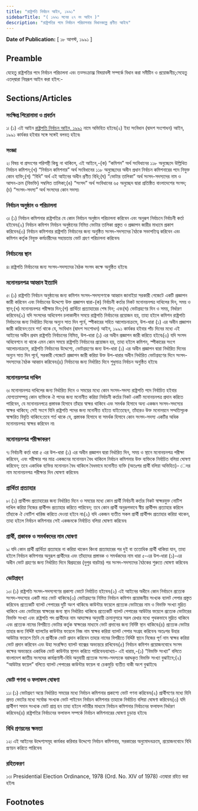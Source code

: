```yaml
---
title: "রাষ্ট্রপতি নির্বাচন আইন, ১৯৯১"
sidebarTitle: "( ১৯৯১ সনের ২৭ নং আইন )"
description: "রাষ্ট্রপতির পদে নির্বাচন পরিচালনার বিধানকল্পে প্রণীত আইন৷"
---
```


**Date of Publication:** [ ১৮ আগস্ট, ১৯৯১ ]

## Preamble

যেহেতু রাষ্ট্রপতির পদে নির্বাচন পরিচালনা এবং তত্সংক্রান্ত্ম বিষয়াবলী সম্পর্কে বিধান করা সমীচীন ও প্রয়োজনীয়;সেহেতু এতদ্‌দ্বারা নিম্নরূপ আইন করা হইল:-

## Sections/Articles

### সংক্ষিপ্ত শিরোনামা ও প্রবর্তন

১৷ (১) এই আইন [রাষ্ট্রপতি নির্বাচন আইন, ১৯৯১](/act-758.html "রাষ্ট্রপতি নির্বাচন আইন, ১৯৯১") নামে অভিহিত হইবে৷(২) ইহা সংবিধান (দ্বাদশ সংশোধন) আইন, ১৯৯১ কার্যকর হইবার সঙ্গে সঙ্গেই বলবত্ হইবে৷

### সংজ্ঞা

২৷ বিষয় বা প্রসংগের পরিপন্থী কিছু না থাকিলে, এই আইনে,-(ক) “কমিশন” অর্থ সংবিধানের ১১৮ অনুচ্ছেদে উল্লিখিত নির্বাচন কমিশন;(খ) “নির্বাচন কমিশনার” অর্থ সংবিধানের ১১৮ অনুচ্ছেদের অধীন প্রধান নির্বাচন কমিশনারের পদে নিযুক্ত কোন ব্যক্তি;(গ) “বিধি” অর্থ এই আইনের অধীন প্রণীত বিধি;(ঘ) “ভোটার তালিকা” অর্থ সংসদ-সদস্যদের নাম ও আসন-ক্রম (বিভক্তি) সম্বলিত তালিকা;(ঙ) “সংসদ” অর্থ সংবিধানের ৬৫ অনুচ্ছেদ দ্বারা প্রতিষ্ঠিত বাংলাদেশের সংসদ;(চ) “সংসদ-সদস্য” অর্থ সংসদের কোন সদস্য৷

### নির্বাচন অনুষ্ঠান ও পরিচালনা

৩৷ (১) নির্বাচন কমিশনার রাষ্ট্রপতির যে কোন নির্বাচন অনুষ্ঠান পরিচালনা করিবেন এবং অনুরূপ নির্বাচনে নির্বাচনী কর্তা হইবেন৷(২) নির্বাচন কমিশন নির্বাচন অনুষ্ঠানের নিমিত্ত ভোটার তালিকা প্রস্তুত ও প্রজ্ঞাপন জারীর মাধ্যমে প্রকাশ করিবেন৷(৩) নির্বাচন কমিশনার রাষ্ট্রপতি নির্বাচনের জন্য অনুষ্ঠিত সংসদ-সদস্যদের বৈঠকে সভাপতিত্ব করিবেন এবং কমিশন কর্তৃক নিযুক্ত কর্মচারীদের সহায়তায় ভোট গ্রহণ পরিচালনা করিবেন৷

### নির্বাচনের স্থান

৪৷ রাষ্ট্রপতি নির্বাচনের জন্য সংসদ-সদস্যদের বৈঠক সংসদ কক্ষে অনুষ্ঠিত হইবে৷

### মনোনয়নপত্র আহ্বান ইত্যাদি

৫৷ (১) রাষ্ট্রপতি নির্বাচন অনুষ্ঠানের জন্য কমিশন সংসদ-সদস্যগণকে আহ্বান জানাইয়া সরকারী গেজেটে একটি প্রজ্ঞাপন জারী করিবেন এবং নির্বাচনের উদ্দেশ্যে উক্ত প্রজ্ঞাপন দ্বারা-(ক) নির্বাচনী কর্তার নিকট মনোনয়নপত্র দাখিলের দিন, সময় ও স্থান;(খ) মনোনয়নপত্র পরীক্ষার দিন;(গ) প্রার্থিতা প্রত্যাহারের শেষ দিন; এবং(ঘ) ভোটগ্রহণের দিন ও সময়, নির্ধারণ করিবেন৷(২) যদি সংসদের অধিবেশন চলাকালীন সময়ে রাষ্ট্রপতি নির্বাচনের প্রয়োজন হয়, তাহা হইলে কমিশন রাষ্ট্রপতি নির্বাচনের জন্য নির্ধারিত দিনের অন্যুন সাত দিন পূর্বে, স্পীকারের সহিত আলোচনাক্রমে, উপ-ধারা (১) এর অধীন প্রজ্ঞাপন জারী করিবেন:তবে শর্ত থাকে যে, সংবিধান (দ্বাদশ সংশোধন) আইন, ১৯৯১ কার্যকর হইবার পাঁচ দিনের মধ্যে এই আইনের অধীন প্রথম রাষ্ট্রপতি নির্বাচনের নিমিত্ত, উপ-ধারা (১) এর অধীন প্রজ্ঞাপন জারী করিতে হইবে৷(৩) যদি সংসদ অধিবেশনে না থাকে এমন কোন সময়ে রাষ্ট্রপতি নির্বাচনের প্রয়োজন হয়, তাহা হইলে কমিশন, স্পীকারের সংগে আলোচনাক্রমে, রাষ্ট্রপতি নির্বাচনের উদ্দেশ্যে, ভোটগ্রহণের জন্য উপ-ধারা (১) এর অধীন প্রজ্ঞাপন দ্বারা নির্ধারিত দিনের অন্যুন সাত দিন পূর্বে, সরকারী গেজেটে প্রজ্ঞাপন জারী করিয়া উক্ত উপ-ধারার অধীন নির্ধারিত ভোটগ্রহণের দিনে সংসদ-সদস্যদের বৈঠক আহ্বান করিবেন৷(৪) নির্বাচনের জন্য নির্ধারিত দিনে শুধুমাত্র নির্বাচন অনুষ্ঠিত হইবে৷

### মনোনয়নপত্র দাখিল

৬৷ মনোনয়নপত্র দাখিলের জন্য নির্ধারিত দিনে ও সময়ের মধ্যে কোন সংসদ-সদস্য রাষ্ট্রপতি পদে নির্বাচিত হইবার যোগ্যতাসম্পন্ন কোন ব্যক্তিকে ঐ পদের জন্য মনোনীত করিয়া নির্বাচনী কর্তার নিকট একটি মনোনয়নপত্র প্রদান করিতে পারিবেন, যে মনোনয়নপত্রে প্রস্তাবক হিসাবে তাঁহার স্বাক্ষর থাকিবে এবং সমর্থক হিসাবে অন্য একজন সংসদ-সদস্যের স্বাক্ষর থাকিবে; সেই সংগে যিনি রাষ্ট্রপতি পদের জন্য মনোনীত হইতে যাইতেছেন, তাঁহারও উক্ত মনোনয়নে সম্মতিসূচক স্বাক্ষরিত বিবৃতি থাকিবে:তবে শর্ত থাকে যে, প্রস্তাবক হিসাবে বা সমর্থক হিসাবে কোন সংসদ-সদস্য একটির অধিক মনোনয়নপত্র স্বাক্ষর করিবেন না৷

### মনোনয়নপত্র পরীক্ষাকরণ

৭৷ নির্বাচনী কর্তা ধারা ৫ এর উপ-ধারা (১) এর অধীন প্রজ্ঞাপন দ্বারা নির্ধারিত দিন, সময় ও স্থানে মনোনয়নপত্র পরীক্ষা করিবেন, এবং পরীক্ষার পর মাত্র একজনের মনোনয়ন বৈধ থাকিলে নির্বাচন কমিশনার উক্ত ব্যক্তিকে নির্বাচিত বলিয়া ঘোষণা করিবেন; তবে একাধিক ব্যক্তির মনোনয়ন বৈধ থাকিলে বৈধভাবে মনোনীত ব্যক্তি (অতঃপর প্রার্থী বলিয়া অভিহিত)- েদর নাম মনোনয়নপত্র পরীক্ষার দিন ঘোষণা করিবেন৷

### প্রার্থিতা প্রত্যাহার

৮৷ (১) প্রার্থীপদ প্রত্যাহারের জন্য নির্ধারিত দিনে ও সময়ের মধ্যে কোন প্রার্থী নির্বাচনী কর্তার নিকট স্বাক্ষরযুক্ত নোটিশ দাখিল করিয়া নিজের প্রার্থীপদ প্রত্যাহার করিতে পারিবেন; তবে কোন প্রার্থী অনুরূপভাবে স্বীয় প্রার্থীপদ প্রত্যাহার করিলে তাঁহাকে ঐ নোটিশ খারিজ করিতে দেওয়া হইবে না৷(২) যদি একজন ব্যতীত সকল প্রার্থী প্রার্থীপদ প্রত্যাহার করিয়া থাকেন, তাহা হইলে নির্বাচন কমিশনার সেই একজনকে নির্বাচিত বলিয়া ঘোষণা করিবেন৷

### প্রার্থী, প্রস্তাবক ও সমর্থকদের নাম ঘোষণা

৯৷ যদি কোন প্রার্থী প্রার্থিতা প্রত্যাহার না করিয়া থাকেন কিংবা প্রত্যাহারের পর দুই বা ততোধিক প্রার্থী থাকিয়া যান, তাহা হইলে নির্বাচন কমিশনার অনুরূপ প্রার্থীদের এবং তাঁহাদের প্রস্তাবক ও সমর্থকদের নাম ধারা ৫-এর উপ-ধারা (১)-এর অধীন ভোট গ্রহণের জন্য নির্ধারিত দিনে দ্বিপ্রহরের (দুপুর বারটার) পর সংসদ-সদস্যদের বৈঠকের শুরুতে ঘোষণা করিবেন৷

### ভোটগ্রহণ

১০৷ (১) রাষ্ট্রপতি সংসদ-সদস্যগণের প্রকাশ্য ভোটে নির্বাচিত হইবেন৷(২) এই আইনের অধীনে কোন নির্বাচনে প্রত্যেক সংসদ-সদস্যের একটি মাত্র ভোট থাকিবে৷(৩) ভোটগ্রহণের নিমিত্ত নির্বাচন কমিশন প্রয়োজনীয় সংখ্যক ব্যালট পেপার প্রস্তুত করিবেন৷ প্রত্যেকটি ব্যালট পেপারের দুটি অংশ থাকিবে৷ কাউন্টার ফয়েলে প্রত্যেক ভোটারের নাম ও বিভক্তি সংখ্যা মুদ্রিত থাকিবে এবং ভোটারের স্বাক্ষরের জন্য স্থান নির্ধারিত থাকিবে৷ প্রত্যেকটি ব্যালট পেপারের আউটার ফয়েলে প্রত্যেক ভোটারের বিভক্তি সংখ্যা এবং রাষ্ট্রপতি পদ প্রার্থীদের নাম আদ্যাক্ষর অনুযায়ী ক্রমানুসারে সরল রেখার মধ্যে পৃথকভাবে মুদ্রিত থাকিবে এবং প্রত্যেক নামের বিপরীতে ভোটার কর্তৃক স্বাক্ষরের মাধ্যমে ভোট প্রদানের জন্য নির্দিষ্ট স্থান থাকিবে৷(৪) প্রত্যেক ভোটার তাহার জন্য নির্দ্দিষ্ট ব্যালটের কাউন্টার ফয়েলে নিজ নাম স্বাক্ষর করিয়া ব্যালট পেপার সংগ্রহ করিবেন৷ অতঃপর উহার আউটার ফয়েলে তিনি যে প্রার্থীকে ভোট প্রদান করিবেন তাহার নামের বিপরীতে নির্দ্দিষ্ট স্থানে নিজের পূর্ণ নাম স্বাক্ষর করিয়া ভোট প্রদান করিবেন এবং উহা সংরক্ষিত ব্যালট বাক্সের অভ্যন্তরে রাখিবেন৷(৫) নির্বাচন কমিশন প্রয়োজনবোধে সংসদ কক্ষের অভ্যন্তরে একাধিক ভোট কাউন্টার স্থাপন করিতে পারিবেন৷ব্যাখ্যা৷- এই ধারায়,-(১) “বিভক্তি সংখ্যা” বলিতে বাংলাদেশ জাতীয় সংসদের কার্যপ্রণালী-বিধি অনুযায়ী প্রত্যেক সংসদ-সদস্যকে বরাদ্দকৃত বিভক্তি সংখ্যা বুঝাইবে;(২) “আউটার ফয়েল” বলিতে ব্যালট পেপারের কাউন্টার ফয়েল বা চেকমুড়ি ব্যতীত বাকী অংশ বুঝাইবে৷

### ভোট গণনা ও ফলাফল ঘোষণা

১১৷ (১) ভোটগ্রহণ অন্তে নির্ধারিত সময়ের মধ্যে নির্বাচন কমিশনার প্রকাশ্যে ভোট গণনা করিবেন৷(২) প্রার্থীগণের মধ্যে যিনি প্রদত্ত ভোটের মধ্যে সর্বোচ্চ সংখ্যক ভোট পাইবেন নির্বাচন কমিশনার তাহাকে নির্বাচিত বলিয়া ঘোষণা করিবেন৷(৩) যদি প্রার্থীগণ সমান সংখ্যক ভোট প্রাপ্ত হন তাহা হইলে লটারীর মাধ্যমে নির্বাচন কমিশনার নির্বাচনের ফলাফল নির্ধারণ করিবেন৷(৪) রাষ্ট্রপতির নির্বাচনের ফলাফল সম্পর্কে নির্বাচন কমিশনারের ঘোষণা চূড়ান্ত হইবে৷

### বিধি প্রণয়নের ক্ষমতা

১২৷ এই আইনের উদ্দেশ্যসমূহ কার্যকর করিবার উদ্দেশ্যে নির্বাচন কমিশনার, সরকারের অনুমোদনক্রমে, প্রয়োজনবোধে বিধি প্রণয়ন করিতে পারিবেন৷

### রহিতকরণ

১৩৷ Presidential Election Ordinance, 1978 (Ord. No. XIV of 1978) এতদ্বারা রহিত করা হইল৷

## Footnotes
